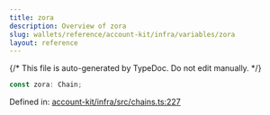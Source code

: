 ```yaml
---
title: zora
description: Overview of zora
slug: wallets/reference/account-kit/infra/variables/zora
layout: reference
---
```


{/* This file is auto-generated by TypeDoc. Do not edit manually. */}

```ts
const zora: Chain;
```

Defined in: [account-kit/infra/src/chains.ts:227](https://github.com/alchemyplatform/aa-sdk/blob/ad165355d980f9a16dd388088895bfc851df8656/account-kit/infra/src/chains.ts#L227)
